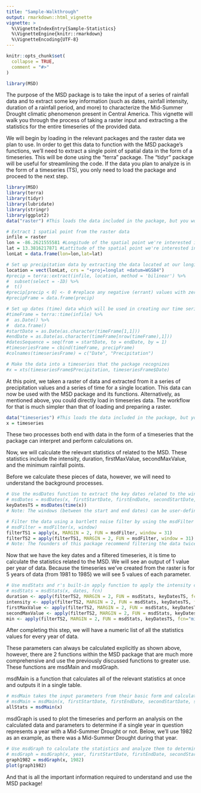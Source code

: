 ```yaml
---
title: "Sample-Walkthrough"
output: rmarkdown::html_vignette
vignette: >
  %\VignetteIndexEntry{Sample-Statistics}
  %\VignetteEngine{knitr::rmarkdown}
  %\VignetteEncoding{UTF-8}
---
```


```r
knitr::opts_chunk$set(
  collapse = TRUE,
  comment = "#>"
)


```

```r
library(MSD)
```

The purpose of the MSD package is to take the input of a series of rainfall data and to extract some key information (such as dates, rainfall intensity, duration of a rainfall period, and more) to characterize the Mid-Summer Drought climatic phenomenon present in Central America. This vignette will walk you through the process of taking a raster input and extracting a the statistics for the entire timeseries of the provided data.

We will begin by loading in the relevant packages and the raster data we plan to use. In order to get this data to function with the MSD package's functions, we'll need to extract a single point of spatial data in the form of a timeseries. This will be done using the "terra" package. The "tidyr" package will be useful for streamlining the code. If the data you plan to analyze is in the form of a timeseries (TS), you only need to load the package and proceed to the next step.

```r
library(MSD)
library(terra)
library(tidyr)
library(lubridate)
library(stringr)
library(ggplot2)
data("raster") #This loads the data included in the package, but you would attach your own

# Extract 1 spatial point from the raster data
infile = raster
lon = -86.2621555581 #Longitude of the spatial point we're interested in analyzing
lat = 13.3816217871 #Lattitude of the spatial point we're interested in analyzing
lonLat = data.frame(lon=lon,lat=lat)

# Set up precipitation data by extracting the data located at our longitude and lattitude
location = vect(lonLat, crs = "+proj=longlat +datum=WGS84")
#precip = terra::extract(infile, location, method = 'bilinear') %>%
#  subset(select = -ID) %>%
#  t()
#precip[precip < 0] <- 0 #replace any negative (errant) values with zeroes
#precipFrame = data.frame(precip)

# Set up dates (time) data which will be used in creating our time series
#timeFrame = terra::time(infile) %>%
#  as.Date() %>%
#  data.frame()
#startDate = as.Date(as.character(timeFrame[1,1]))
#endDate = as.Date(as.character(timeFrame[nrow(timeFrame),1]))
#datesSequence = seq(from = startDate, to = endDate, by = 1)
#timeseriesFrame = cbind(timeFrame, precipFrame)
#colnames(timeseriesFrame) = c("Date", "Precipitation")

# Make the data into a timeseries that the package recognizes
#x = xts(timeseriesFrame$Precipitation, timeseriesFrame$Date)
```

At this point, we taken a raster of data and extracted from it a series of precipitation values and a series of time for a single location. This data can now be used with the MSD package and its functions. Alternatively, as mentioned above, you could directly load in timeseries data. The workflow for that is much simpler than that of loading and preparing a raster.

```r
data("timeseries") #This loads the data included in the package, but you would attach your own
x = timeseries
```

These two processes both end with data in the form of a timeseries that the package can interpret and perform calculations on.

Now, we will calculate the relevant statistics of related to the MSD. These statistics include the intensity, duration, firstMaxValue, secondMaxValue, and the minimum rainfall points.

Before we calculate these pieces of data, however, we will need to understand the background processes.

```r
# Use the msdDates function to extract the key dates related to the window of the MSD
# msdDates = msdDates(x, firstStartDate, firstEndDate, secondStartDate, secondEndDate)
keyDatesTS = msdDates(time(x))
# Note: The windows (between the start and end dates) can be user-defined, but leaving the field blank uses the parameters determined by the founders of this package

# Filter the data using a bartlett noise filter by using the msdFilter function
# msdFilter = msdFilter(x, window)
filterTS1 = apply(x, MARGIN = 2, FUN = msdFilter, window = 31)
filterTS2 = apply(filterTS1, MARGIN = 2, FUN = msdFilter, window = 31)
# Note: The founders of this package recommend filtering the data twice, but this is left up to the user to decide
```

Now that we have the key dates and a filtered timeseries, it is time to calculate the statistics related to the MSD. We will see an output of 1 value per year of data. Because the timeseries we've created from the raster is for 5 years of data (from 1981 to 1985) we will see 5 values of each parameter.

```r
# Use msdStats and r's built-in apply function to apply the intensity calculation across the filtered timeseries data
# msdStats = msdStats(x, dates, fcn)
duration <- apply(filterTS2, MARGIN = 2, FUN = msdStats, keyDatesTS, fcn="duration")
intensity <- apply(filterTS2, MARGIN = 2, FUN = msdStats, keyDatesTS, fcn="intensity")
firstMaxValue <- apply(filterTS2, MARGIN = 2, FUN = msdStats, keyDatesTS, fcn="firstMaxValue")
secondMaxValue <- apply(filterTS2, MARGIN = 2, FUN = msdStats, keyDatesTS, fcn="secondMaxValue")
min <- apply(filterTS2, MARGIN = 2, FUN = msdStats, keyDatesTS, fcn="min")
```

After completing this step, we will have a numeric list of all the statistics values for every year of data.

These parameters can always be calculated explicitly as shown above, however, there are 2 functions within the MSD package that are much more comprehensive and use the previously discussed functions to greater use. These functions are msdMain and msdGraph.

msdMain is a function that calculates all of the relevant statistics at once and outputs it in a single table.

```r
# msdMain takes the input parameters from their basic form and calculates the relevant statistics
# msdMain = msdMain(x, firstStartDate, firstEndDate, secondStartDate, secondEndDate, window, quantity)
allStats = msdMain(x)
```

msdGraph is used to plot the timeseries and perform an analysis on the calculated data and parameters to determine if a single year in question represents a year with a Mid-Summer Drought or not. Below, we'll use 1982 as an example, as there was a Mid-Summer Drought during that year.

```r
# Use msdGraph to calculate the statistics and analyze them to determine if an MSD was present or not during the course of one year
# msdGraph = msdGraph(x, year, firstStartDate, firstEndDate, secondStartDate, secondEndDate, window, quantity)
graph1982 = msdGraph(x, 1982)
plot(graph1982)

```

And that is all the important information required to understand and use the MSD package!
